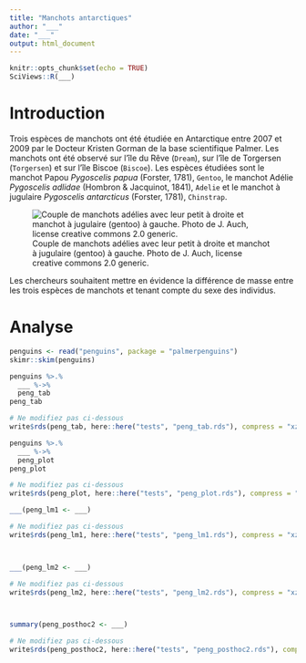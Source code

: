 ```yaml
---
title: "Manchots antarctiques"
author: "___"
date: "___"
output: html_document
---
```


```r
knitr::opts_chunk$set(echo = TRUE)
SciViews::R(___)
```

# Introduction

Trois espèces de manchots ont été étudiée en Antarctique entre 2007 et 2009 par le Docteur Kristen Gorman de la base scientifique Palmer. Les manchots ont été observé sur l'île du Rêve (`Dream`), sur l'île de Torgersen (`Torgersen`) et sur l'île Biscoe (`Biscoe`). Les espèces étudiées sont le manchot Papou *Pygoscelis papua* (Forster, 1781), `Gentoo`, le manchot Adélie *Pygoscelis adlidae* (Hombron & Jacquinot, 1841), `Adelie` et le manchot à jugulaire *Pygoscelis antarcticus* (Forster, 1781), `Chinstrap`.

![Couple de manchots adélies avec leur petit à droite et manchot à jugulaire (gentoo) à gauche. Photo de J. Auch, license creative commons 2.0 generic.](../figures/adelie_and_gentoo.jpg)

Les chercheurs souhaitent mettre en évidence la différence de masse entre les trois espèces de manchots et tenant compte du sexe des individus.

# Analyse

```r
penguins <- read("penguins", package = "palmerpenguins")
skimr::skim(penguins)
```

<!--% Décrivez en 2 à 3 phrases le tableau de données. Intéressez-vous aux valeurs manquantes, aux unités des variables... -->

<!--% Réalisez ensuite un tableau permettant de comparer la moyenne, l'écart-type des masses et le nombre d'observations pour chaque espèce et chaque sexe. Interprétez ensuite ce tableau en maximum 3 phrases en dessous de lui. -->

```r
penguins %>.%
  ___ %->%
  peng_tab
peng_tab 

# Ne modifiez pas ci-dessous
write$rds(peng_tab, here::here("tests", "peng_tab.rds"), compress = "xz")
```

<!--% Réalisez un graphique permettant de visualiser la comparaison entre les trois espèces et le sexe. Commentez ensuite ce graphique en maximum 3 phrases en dessous. -->

```r
penguins %>.%
  ___ %->%
  peng_plot
peng_plot

# Ne modifiez pas ci-dessous
write$rds(peng_plot, here::here("tests", "peng_plot.rds"), compress = "xz")
```

<!--% Effectuez une ANOVA à deux facteurs. Déterminez si vous devez employer un modèle complet ou un modèle sans interactions. Décrivez et interprétez votre modèle en 3 phrases maximum en dessous. -->

```r
___(peng_lm1 <- ___)

# Ne modifiez pas ci-dessous
write$rds(peng_lm1, here::here("tests", "peng_lm1.rds"), compress = "xz")
```

<!--% Vérifiez l'homoscédasticité grâce à un test de Bartlett. Interprétez votre résultats en 2 phrases en dessous. -->

```r

```

<!--% Vérifiez la distribution Normale des résidus de votre modèle. Interprétez votre analyse en maximum 2 phrases en dessous. -->

```r

```

<!--% Le test de comparaison multiple ne peut pas être employé lorsqu'il y a des interactions. Une solution est de créer une nouvelle variable qui groupe les deux variables facteurs en une seule. Faites-le et réalisez une ANOVA à un facteur ensuite. Interprétez ce que vous obtenez en 4 phrases maximum en dessous. -->

```r
___(peng_lm2 <- ___)

# Ne modifiez pas ci-dessous
write$rds(peng_lm2, here::here("tests", "peng_lm2.rds"), compress = "xz")
```

<!--% Vérifiez l'homoscédasticité des résidus de votre ANOVA à un facteur. Interprétez votre test en 2 phrases maximum en dessous. -->

```r

```

<!--% Vérifiez la distribution Normale des résidus de votre ANOVA à un facteurs. Sur cette base, indiquez si le modèle est utilisable et expliquez en 2 phrases maximum en dessous. -->

```r

```

<!--% Réalisez un test de comparaison multiple si cela se justifie. Interprétez vos résultats en 4 phrases maximum en dessous. -->

```r
summary(peng_posthoc2 <- ___)

# Ne modifiez pas ci-dessous
write$rds(peng_posthoc2, here::here("tests", "peng_posthoc2.rds"), compress = "xz")
```

